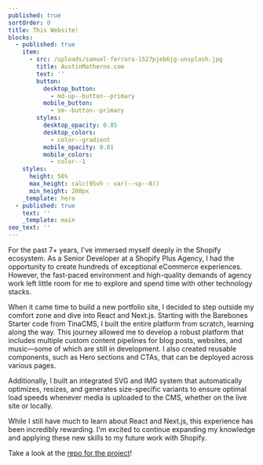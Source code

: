 ```yaml
---
published: true
sortOrder: 0
title: This Website!
blocks:
  - published: true
    item:
      - src: /uploads/samuel-ferrara-1527pjeb6jg-unsplash.jpg
        title: AustinMatherne.com
        text: ''
        button:
          desktop_button:
            - md-up--button--primary
          mobile_button:
            - sm--button--primary
        styles:
          desktop_opacity: 0.85
          desktop_colors:
            - color--gradient
          mobile_opacity: 0.01
          mobile_colors:
            - color--1
    styles:
      height: 56%
      max_height: calc(95vh - var(--sp--8))
      min_height: 200px
    _template: hero
  - published: true
    text: ''
    _template: main
seo_text: ''
---
```


For the past 7+ years, I've immersed myself deeply in the Shopify ecosystem. As a Senior Developer at a Shopify Plus Agency, I had the opportunity to create hundreds of exceptional eCommerce experiences. However, the fast-paced environment and high-quality demands of agency work left little room for me to explore and spend time with other technology stacks.

When it came time to build a new portfolio site, I decided to step outside my comfort zone and dive into React and Next.js. Starting with the Barebones Starter code from TinaCMS, I built the entire platform from scratch, learning along the way. This journey allowed me to develop a robust platform that includes multiple custom content pipelines for blog posts, websites, and music—some of which are still in development. I also created reusable components, such as Hero sections and CTAs, that can be deployed across various pages.

Additionally, I built an integrated SVG and IMG system that automatically optimizes, resizes, and generates size-specific variants to ensure optimal load speeds whenever media is uploaded to the CMS, whether on the live site or locally.

While I still have much to learn about React and Next.js, this experience has been incredibly rewarding. I'm excited to continue expanding my knowledge and applying these new skills to my future work with Shopify.

Take a look at the [repo for the project](https://github.com/amatherne/barebones-starter)!
